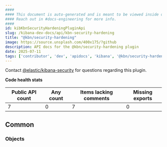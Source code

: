 ```yaml
---
####
#### This document is auto-generated and is meant to be viewed inside our experimental, new docs system.
#### Reach out in #docs-engineering for more info.
####
id: kibKbnSecurityHardeningPluginApi
slug: /kibana-dev-docs/api/kbn-security-hardening
title: "@kbn/security-hardening"
image: https://source.unsplash.com/400x175/?github
description: API docs for the @kbn/security-hardening plugin
date: 2025-07-11
tags: ['contributor', 'dev', 'apidocs', 'kibana', '@kbn/security-hardening']
---
```




Contact [@elastic/kibana-security](https://github.com/orgs/elastic/teams/kibana-security) for questions regarding this plugin.

**Code health stats**

| Public API count  | Any count | Items lacking comments | Missing exports |
|-------------------|-----------|------------------------|-----------------|
| 7 | 0 | 7 | 0 |

## Common

### Objects
<DocDefinitionList data={kbnSecurityHardeningObj.common.objects}/>

